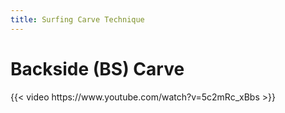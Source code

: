 ```yaml
---
title: Surfing Carve Technique
---
```



# Backside (BS) Carve

{{< video https://www.youtube.com/watch?v=5c2mRc_xBbs >}}
